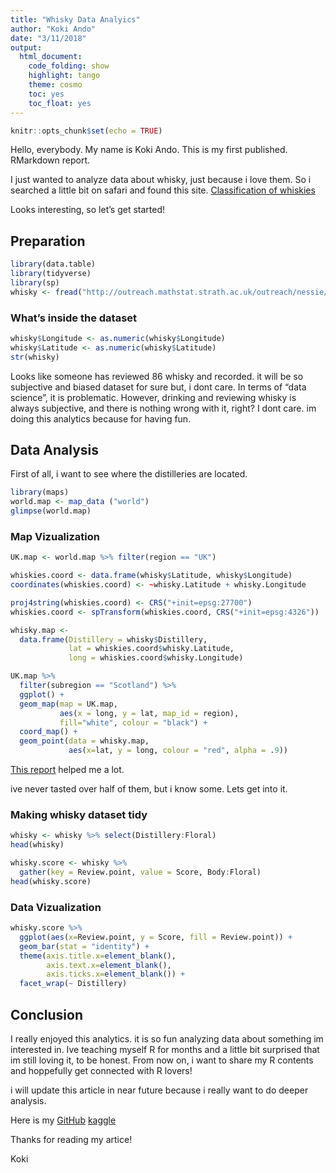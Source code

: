 ```yaml
---
title: "Whisky Data Analyics"
author: "Koki Ando"
date: "3/11/2018"
output:
  html_document:
    code_folding: show
    highlight: tango
    theme: cosmo
    toc: yes
    toc_float: yes
---
```


```r
knitr::opts_chunk$set(echo = TRUE)
```

Hello, everybody. My name is Koki Ando. This is my first published. RMarkdown report.

I just wanted to analyze data about whisky, just because i love them.
So i searched a little bit on safari and found this site.
[Classification of whiskies](http://outreach.mathstat.strath.ac.uk/outreach/nessie/nessie_whisky.html)

Looks interesting, so let's get started!

## Preparation

```r
library(data.table)
library(tidyverse)
library(sp)
whisky <- fread("http://outreach.mathstat.strath.ac.uk/outreach/nessie/datasets/whiskies.txt", data.table = FALSE)
```

### What's inside the dataset

```r
whisky$Longitude <- as.numeric(whisky$Longitude)
whisky$Latitude <- as.numeric(whisky$Latitude)
str(whisky)
```

Looks like someone has reviewed 86 whisky and recorded. it will be so subjective and biased dataset for sure but, i dont care.
In terms of "data science", it is problematic. However, drinking and reviewing whisky is always subjective, and there is nothing wrong with it, right? I dont care. im doing this analytics because for having fun.

## Data Analysis
First of all, i want to see where the distilleries are located.

```r
library(maps)
world.map <- map_data ("world")
glimpse(world.map)
```

### Map Vizualization

```r
UK.map <- world.map %>% filter(region == "UK")

whiskies.coord <- data.frame(whisky$Latitude, whisky$Longitude)
coordinates(whiskies.coord) <- ~whisky.Latitude + whisky.Longitude

proj4string(whiskies.coord) <- CRS("+init=epsg:27700")
whiskies.coord <- spTransform(whiskies.coord, CRS("+init=epsg:4326"))

whisky.map <- 
  data.frame(Distillery = whisky$Distillery,
             lat = whiskies.coord$whisky.Latitude,
             long = whiskies.coord$whisky.Longitude)

UK.map %>%
  filter(subregion == "Scotland") %>% 
  ggplot() + 
  geom_map(map = UK.map, 
           aes(x = long, y = lat, map_id = region),
           fill="white", colour = "black") + 
  coord_map() + 
  geom_point(data = whisky.map, 
             aes(x=lat, y = long, colour = "red", alpha = .9))
```

[This report](http://www.statworx.de/whitepaper/reporting-mit-r-a-whisky-guide.html) helped me a lot.

ive never tasted over half of them, but i know some. Lets get into it.



### Making whisky dataset tidy

```r
whisky <- whisky %>% select(Distillery:Floral)
head(whisky)
```

```r
whisky.score <- whisky %>% 
  gather(key = Review.point, value = Score, Body:Floral)
head(whisky.score)
```

### Data Vizualization 

```r
whisky.score %>% 
  ggplot(aes(x=Review.point, y = Score, fill = Review.point)) + 
  geom_bar(stat = "identity") + 
  theme(axis.title.x=element_blank(),
        axis.text.x=element_blank(),
        axis.ticks.x=element_blank()) + 
  facet_wrap(~ Distillery)
```


## Conclusion
I really enjoyed this analytics. it is so fun analyzing data about something im interested in.
Ive teaching myself R for months and a little bit surprised that im still loving it, to be honest. 
From now on, i want to share my R contents and hoppefully get connected with R lovers!

i will update this article in near future because i really want to do deeper analysis.

Here is my
[GitHub](https://github.com/koki25ando)
[kaggle](https://www.kaggle.com/koki25ando)

Thanks for reading my artice!

Koki





